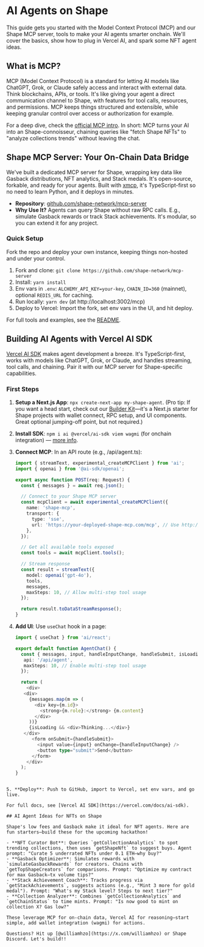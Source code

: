 # AI Agents on Shape

This guide gets you started with the Model Context Protocol (MCP) and our Shape MCP server, tools to make your AI agents smarter onchain. We'll cover the basics, show how to plug in Vercel AI, and spark some NFT agent ideas.

## What is MCP?

MCP (Model Context Protocol) is a standard for letting AI models like ChatGPT, Grok, or Claude safely access and interact with external data. Think blockchains, APIs, or tools. It's like giving your agent a direct communication channel to Shape, with features for tool calls, resources, and permissions. MCP keeps things structured and extensible, while keeping granular control over access or authorization for example.

For a deep dive, check the [official MCP intro](https://modelcontextprotocol.io/introduction). In short: MCP turns your AI into an Shape-connoisseur, chaining queries like "fetch Shape NFTs" to "analyze collections trends" without leaving the chat.

## Shape MCP Server: Your On-Chain Data Bridge

We've built a dedicated MCP server for Shape, wrapping key data like Gasback distributions, NFT analytics, and Stack medals. It's open-source, forkable, and ready for your agents. Built with [xmcp](https://xmcp.dev/), it's TypeScript-first so no need to learn Python, and it deploys in minutes.

- **Repository**: [github.com/shape-network/mcp-server](https://github.com/shape-network/mcp-server)
- **Why Use It?** Agents can query Shape without raw RPC calls. E.g., simulate Gasback rewards or track Stack achievements. It's modular, so you can extend it for any project.

### Quick Setup

Fork the repo and deploy your own instance, keeping things non-hosted and under your control.

1. Fork and clone: `git clone https://github.com/shape-network/mcp-server`
2. Install: `yarn install`
3. Env vars in `.env`: `ALCHEMY_API_KEY=your-key`, `CHAIN_ID=360` (mainnet), optional `REDIS_URL` for caching.
4. Run locally: `yarn dev` (at http://localhost:3002/mcp)
5. Deploy to Vercel: Import the fork, set env vars in the UI, and hit deploy.

For full tools and examples, see the [README](https://github.com/shape-network/mcp-server/blob/main/README.md).

## Building AI Agents with Vercel AI SDK

[Vercel AI SDK](https://ai-sdk.dev/docs/introduction) makes agent development a breeze. It's TypeScript-first, works with models like ChatGPT, Grok, or Claude, and handles streaming, tool calls, and chaining. Pair it with our MCP server for Shape-specific capabilities.

### First Steps

1. **Setup a Next.js App**: `npx create-next-app my-shape-agent`. (Pro tip: If you want a head start, check out our [Builder Kit](https://github.com/shape-network/builder-kit)—it's a Next.js starter for Shape projects with wallet connect, RPC setup, and UI components. Great optional jumping-off point, but not required.)
2. **Install SDK**: `npm i ai @vercel/ai-sdk viem wagmi` (for onchain integration) — [more info](https://ai-sdk.dev/docs/introduction).
3. **Connect MCP**: In an API route (e.g., /api/agent.ts):

   ```ts
   import { streamText, experimental_createMCPClient } from 'ai';
   import { openai } from '@ai-sdk/openai';

   export async function POST(req: Request) {
     const { messages } = await req.json();

     // Connect to your Shape MCP server
     const mcpClient = await experimental_createMCPClient({
       name: 'shape-mcp',
       transport: {
         type: 'sse',
         url: 'https://your-deployed-shape-mcp.com/mcp', // Use http://localhost:3002/mcp for local dev
       },
     });

     // Get all available tools exposed
     const tools = await mcpClient.tools();

     // Stream response
     const result = streamText({
       model: openai('gpt-4o'),
       tools,
       messages,
       maxSteps: 10, // Allow multi-step tool usage
     });

     return result.toDataStreamResponse();
   }
   ```

4. **Add UI**: Use `useChat` hook in a page:

   ```ts
   import { useChat } from 'ai/react';

   export default function AgentChat() {
     const { messages, input, handleInputChange, handleSubmit, isLoading } = useChat({
      api: '/api/agent',
      maxSteps: 10, // Enable multi-step tool usage
     });

     return (
       <div>
      <div>
        {messages.map(m => (
          <div key={m.id}>
            <strong>{m.role}:</strong> {m.content}
          </div>
        ))}
        {isLoading && <div>Thinking...</div>}
      </div>
         <form onSubmit={handleSubmit}>
           <input value={input} onChange={handleInputChange} />
           <button type="submit">Send</button>
         </form>
       </div>
     );
   }
   ```

```

5. **Deploy**: Push to GitHub, import to Vercel, set env vars, and go live.

For full docs, see [Vercel AI SDK](https://vercel.com/docs/ai-sdk).

## AI Agent Ideas for NFTs on Shape

Shape's low fees and Gasback make it ideal for NFT agents. Here are fun starters—build these for the upcoming hackathon!

- **NFT Curator Bot**: Queries `getCollectionAnalytics` to spot trending collections, then uses `getShapeNft` to suggest buys. Agent prompt: "Curate 5 underrated NFTs under 0.1 ETH—why buy?"
- **Gasback Optimizer**: Simulates rewards with `simulateGasbackRewards` for creators. Chains with `getTopShapeCreators` for comparisons. Prompt: "Optimize my contract for max Gasback—tx volume tips?"
- **Stack Achievement Coach**: Tracks progress via `getStackAchievements`, suggests actions (e.g., "Mint 3 more for gold medal"). Prompt: "What's my Stack level? Steps to next tier?"
- **Collection Analyzer**: Combines `getCollectionAnalytics` and `getChainStatus` to time mints. Prompt: "Is now good to mint on collection X? Gas low?"

These leverage MCP for on-chain data, Vercel AI for reasoning—start simple, add wallet integration (wagmi) for actions.

Questions? Hit up [@williamhzo](https://x.com/williamhzo) or Shape Discord. Let's build!!
```
